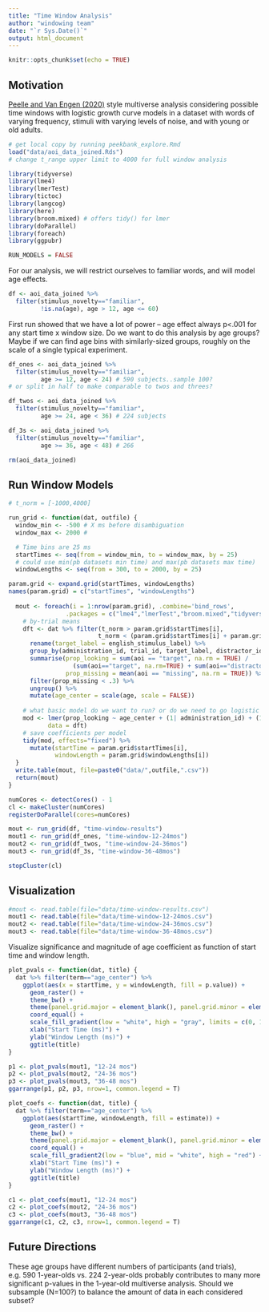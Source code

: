 ```yaml
---
title: "Time Window Analysis"
author: "windowing team"
date: "`r Sys.Date()`"
output: html_document
---
```


```r
knitr::opts_chunk$set(echo = TRUE)
```

## Motivation

[Peelle and Van Engen (2020)](https://psyarxiv.com/pc3da/) style multiverse analysis considering possible time windows with logistic growth curve models in a dataset with words of varying frequency, stimuli with varying levels of noise, and with young or old adults. 

```r
# get local copy by running peekbank_explore.Rmd
load("data/aoi_data_joined.Rds") 
# change t_range upper limit to 4000 for full window analysis

library(tidyverse)
library(lme4)
library(lmerTest)
library(tictoc)
library(langcog)
library(here)
library(broom.mixed) # offers tidy() for lmer
library(doParallel)
library(foreach)
library(ggpubr)

RUN_MODELS = FALSE
```

For our analysis, we will restrict ourselves to familiar words, and will model age effects.

```r
df <- aoi_data_joined %>%
  filter(stimulus_novelty=="familiar", 
         !is.na(age), age > 12, age <= 60) 
```

First run showed that we have a lot of power -- age effect always p<.001 for any start time x window size.
Do we want to do this analysis by age groups? Maybe if we can find age bins with similarly-sized groups, roughly on the scale of a single typical experiment.

```r
df_ones <- aoi_data_joined %>%
  filter(stimulus_novelty=="familiar", 
         age >= 12, age < 24) # 590 subjects..sample 100? 
# or split in half to make comparable to twos and threes?

df_twos <- aoi_data_joined %>%
  filter(stimulus_novelty=="familiar", 
         age >= 24, age < 36) # 224 subjects

df_3s <- aoi_data_joined %>%
  filter(stimulus_novelty=="familiar", 
         age >= 36, age < 48) # 266

rm(aoi_data_joined)
```


## Run Window Models


```r
# t_norm = [-1000,4000] 

run_grid <- function(dat, outfile) {
  window_min <- -500 # X ms before disambiguation
  window_max <- 2000 #

  # Time bins are 25 ms 
  startTimes <- seq(from = window_min, to = window_max, by = 25) 
  # could use min(pb datasets min time) and max(pb datasets max time)
  windowLengths <- seq(from = 300, to = 2000, by = 25)

param.grid <- expand.grid(startTimes, windowLengths)
names(param.grid) = c("startTimes", "windowLengths")
  
  mout <- foreach(i = 1:nrow(param.grid), .combine='bind_rows',
                .packages = c("lme4","lmerTest","broom.mixed","tidyverse")) %dopar% {
    # by-trial means
    dft <- dat %>% filter(t_norm > param.grid$startTimes[i], 
                         t_norm < (param.grid$startTimes[i] + param.grid$windowLengths[i])) %>%
      rename(target_label = english_stimulus_label) %>%
      group_by(administration_id, trial_id, target_label, distractor_id, age) %>%
      summarise(prop_looking = sum(aoi == "target", na.rm = TRUE) / 
                  (sum(aoi=="target", na.rm=TRUE) + sum(aoi=="distractor", na.rm=TRUE)),
                prop_missing = mean(aoi == "missing", na.rm = TRUE)) %>%
      filter(prop_missing < .3) %>%
      ungroup() %>%
      mutate(age_center = scale(age, scale = FALSE))
    
    # what basic model do we want to run? or do we need to go logistic growth curve?
    mod <- lmer(prop_looking ~ age_center + (1| administration_id) + (1 | target_label),
           data = dft)
    # save coefficients per model
    tidy(mod, effects="fixed") %>% 
      mutate(startTime = param.grid$startTimes[i], 
             windowLength = param.grid$windowLengths[i])
  } 
  write.table(mout, file=paste0("data/",outfile,".csv"))
  return(mout)
}

numCores <- detectCores() - 1
cl <- makeCluster(numCores)
registerDoParallel(cores=numCores)

mout <- run_grid(df, "time-window-results")
mout1 <- run_grid(df_ones, "time-window-12-24mos")
mout2 <- run_grid(df_twos, "time-window-24-36mos")
mout3 <- run_grid(df_3s, "time-window-36-48mos")

stopCluster(cl)
```

## Visualization 

```r
#mout <- read.table(file="data/time-window-results.csv")
mout1 <- read.table(file="data/time-window-12-24mos.csv")
mout2 <- read.table(file="data/time-window-24-36mos.csv")
mout3 <- read.table(file="data/time-window-36-48mos.csv")
```


Visualize significance and magnitude of age coefficient as function of start time and window length.


```r
plot_pvals <- function(dat, title) {
  dat %>% filter(term=="age_center") %>%
    ggplot(aes(x = startTime, y = windowLength, fill = p.value)) +
      geom_raster() +
      theme_bw() +
      theme(panel.grid.major = element_blank(), panel.grid.minor = element_blank()) +
      coord_equal() + 
      scale_fill_gradient(low = "white", high = "gray", limits = c(0, 1)) +
      xlab("Start Time (ms)") +
      ylab("Window Length (ms)") +
      ggtitle(title) 
}

p1 <- plot_pvals(mout1, "12-24 mos")
p2 <- plot_pvals(mout2, "24-36 mos")
p3 <- plot_pvals(mout3, "36-48 mos")
ggarrange(p1, p2, p3, nrow=1, common.legend = T)
```


```r
plot_coefs <- function(dat, title) {
  dat %>% filter(term=="age_center") %>%
    ggplot(aes(startTime, windowLength, fill = estimate)) +
      geom_raster() + 
      theme_bw() +
      theme(panel.grid.major = element_blank(), panel.grid.minor = element_blank()) +
      coord_equal() + 
      scale_fill_gradient2(low = "blue", mid = "white", high = "red") + # , limits = c(0, .01)
      xlab("Start Time (ms)") +
      ylab("Window Length (ms)") +
      ggtitle(title) 
}

c1 <- plot_coefs(mout1, "12-24 mos")
c2 <- plot_coefs(mout2, "24-36 mos")
c3 <- plot_coefs(mout3, "36-48 mos")
ggarrange(c1, c2, c3, nrow=1, common.legend = T)
```

## Future Directions

These age groups have different numbers of participants (and trials), e.g. 590 1-year-olds vs. 224 2-year-olds probably contributes to many more significant p-values in the 1-year-old multiverse analysis.
Should we subsample (N=100?) to balance the amount of data in each considered subset?